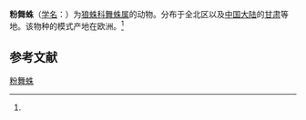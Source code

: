 {{Speciesbox
| name = 粉舞蛛
| status = 
| status_system = 
| image = 
| genus = Alopecosa
| species = pulverlenta
| authority = (Clerck, 1757)<ref name='id13775'>{{cite web| url =http://www.bioinfo.cn/db05/BjdwSpecies.php?action=view&id=13775| title =粉舞蛛| work =《中国动物物种编目数据库》| publisher =中国科学院微生物研究所| author =中国科学院动物研究所| accessdate =2009-04-28| deadurl =yes| archiveurl =https://web.archive.org/web/20160305031028/http://www.bioinfo.cn/db05/BjdwSpecies.php?action=view&id=13775| archivedate =2016-03-05}}</ref>
}}

'''粉舞蛛'''（[[学名|学名]]：{{lang|la|''Alopecosa pulverlenta''}}）为[[狼蛛科|狼蛛科]][[舞蛛属|舞蛛属]]的动物。分布于全北区以及[[中国大陆|中国大陆]]的[[甘肃|甘肃]]等地。该物种的模式产地在欧洲。<ref name='id13775'/>

== 参考文献 ==
{{reflist}}

{{Wikispecies|Alopecosa pulverlenta}}

[[Category:舞蛛属|粉舞蛛]]


{{蜘蛛小作品}}